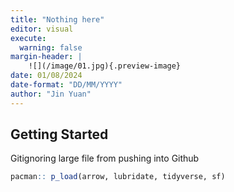 ```yaml
---
title: "Nothing here"
editor: visual
execute: 
  warning: false
margin-header: |
    ![](/image/01.jpg){.preview-image}
date: 01/08/2024
date-format: "DD/MM/YYYY"
author: "Jin Yuan"
---
```


## Getting Started

Gitignoring large file from pushing into Github

```r
pacman:: p_load(arrow, lubridate, tidyverse, sf)
```
